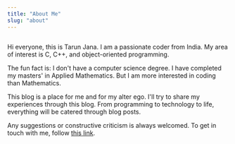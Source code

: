 ```yaml
---
title: "About Me"
slug: "about"
---
```



<Image img={thumbnail} />

Hi everyone, this is Tarun Jana. I am a passionate coder from India. My area of interest is C, C++, and 
object-oriented programming.

The fun fact is: I don't have a computer science degree. I have completed my masters' in Applied Mathematics. 
But I am more interested in coding than Mathematics.

This blog is a place for me and for my alter ego. I'll try to share my experiences through this blog. From 
programming to technology to life, everything will be catered through blog posts.

Any suggestions or constructive criticism is always welcomed. To get in touch with me, follow [this link](/contact).